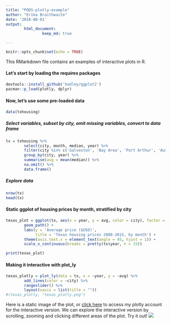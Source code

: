 ```yaml
---
title: "PODS-plotly-example"
author: "Erika Braithwaite"
date: '2018-08-01'
output: 
        html_document:
                keep_md: true

---
```


```r
knitr::opts_chunk$set(echo = TRUE)
```


This RMarkdown file contains an examples of interactive plots in R. 

#### Let's start by loading the requires packages
<div style="margin-bottom:20px;">
</div>

```r
devtools::install_github('hadley/ggplot2')
pacman::p_load(plotly, dplyr)
```


#### Now, let's use some pre-loaded data
<div style="margin-bottom:20px;">
</div>

```r
data(txhousing)
```


##### Select variables, subset by city, omit missing variables, convert to data frame
<div style="margin-bottom:20px;">
</div>

```r
tx = txhousing %>%
        select(city, month, median, year) %>%
        filter(city %in% c('Galveston', 'Bay Area', 'Port Arthur', 'Austin')) %>% 
        group_by(city, year) %>% 
        summarise(avg = mean(median)) %>% 
        na.omit() %>% 
        data.frame() 
```


##### Explore data
<div style="margin-bottom:20px;">
</div>

```r
nrow(tx)
head(tx)
```

#### Static ggplot of housing prices by month, stratified by city 
<div style="margin-bottom:20px;">
</div>

```r
texas_plot = ggplot(tx, aes(x = year, y = avg, color = city), factor = city) + 
        geom_path() +
        labs(y = 'Average price ($USD)', 
             title = 'Texas housing prices 2000-2015, by month') + 
        theme(axis.text.x = element_text(angle = 45, hjust = 1)) + 
        scale_x_continuous(breaks = pretty(tx$year, n = 15))
```


```r
print(texas_plot)
```


#### Making it interactive with plot_ly
<div style="margin-bottom:20px;">
</div>

```r
texas_plotly = plot_ly(data = tx, x = ~year, y = ~avg) %>% 
        add_lines(color = ~city) %>% 
        rangeslider() %>% 
        layout(xaxis = list(title = ""))
#(texas_plotly, "texas_plotly.png")
```

Here is a static image of the plot, or [click here](https://plot.ly/~erikabraithwaite/32) to access my plotly account for the interactive version. We can explore the interactive version by scrolling, zooming and clicking different areas of the plot. Try it out!
![](PODS-plotly-example_files/figure-html/texas-prices-ggplotly.png)

